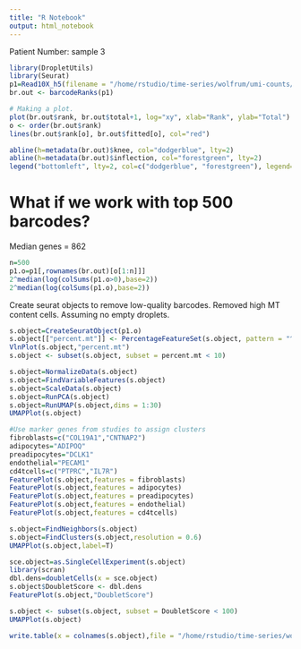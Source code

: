 ```yaml
---
title: "R Notebook"
output: html_notebook
---
```


Patient Number: sample 3
```r
library(DropletUtils)
library(Seurat)
p1=Read10X_h5(filename = "/home/rstudio/time-series/wolfrum/umi-counts/sample_3/output_filtered_hw3.h5")
br.out <- barcodeRanks(p1)

# Making a plot.
plot(br.out$rank, br.out$total+1, log="xy", xlab="Rank", ylab="Total")
o <- order(br.out$rank)
lines(br.out$rank[o], br.out$fitted[o], col="red")

abline(h=metadata(br.out)$knee, col="dodgerblue", lty=2)
abline(h=metadata(br.out)$inflection, col="forestgreen", lty=2)
legend("bottomleft", lty=2, col=c("dodgerblue", "forestgreen"), legend=c("knee", "inflection"))
```
# What if we work with top 500 barcodes?
Median genes = 862
```r
n=500
p1.o=p1[,rownames(br.out)[o[1:n]]]
2^median(log(colSums(p1.o>0),base=2))
2^median(log(colSums(p1.o),base=2))
```

Create seurat objects to remove low-quality barcodes.
Removed high MT content cells.
Assuming no empty droplets. 

```r
s.object=CreateSeuratObject(p1.o)
s.object[["percent.mt"]] <- PercentageFeatureSet(s.object, pattern = "^MT-")
VlnPlot(s.object,"percent.mt")
s.object <- subset(s.object, subset = percent.mt < 10)

s.object=NormalizeData(s.object)
s.object=FindVariableFeatures(s.object)
s.object=ScaleData(s.object)
s.object=RunPCA(s.object)
s.object=RunUMAP(s.object,dims = 1:30)
UMAPPlot(s.object)
```
```r
#Use marker genes from studies to assign clusters
fibroblasts=c("COL19A1","CNTNAP2")
adipocytes="ADIPOQ"
preadipocytes="DCLK1"
endothelial="PECAM1"
cd4tcells=c("PTPRC","IL7R")
FeaturePlot(s.object,features = fibroblasts)
FeaturePlot(s.object,features = adipocytes)
FeaturePlot(s.object,features = preadipocytes)
FeaturePlot(s.object,features = endothelial)
FeaturePlot(s.object,features = cd4tcells)
```
```r
s.object=FindNeighbors(s.object)
s.object=FindClusters(s.object,resolution = 0.6)
UMAPPlot(s.object,label=T)
```
```r
sce.object=as.SingleCellExperiment(s.object)
library(scran)
dbl.dens=doubletCells(x = sce.object)
s.object$DoubletScore <- dbl.dens
FeaturePlot(s.object,"DoubletScore")
```
```r
s.object <- subset(s.object, subset = DoubletScore < 100)
UMAPPlot(s.object)
```

```r
write.table(x = colnames(s.object),file = "/home/rstudio/time-series/wolfrum/barcodes/sample.3.txt",sep = "\n",row.names = FALSE,col.names = FALSE,quote = FALSE,eol = "\n")
```
